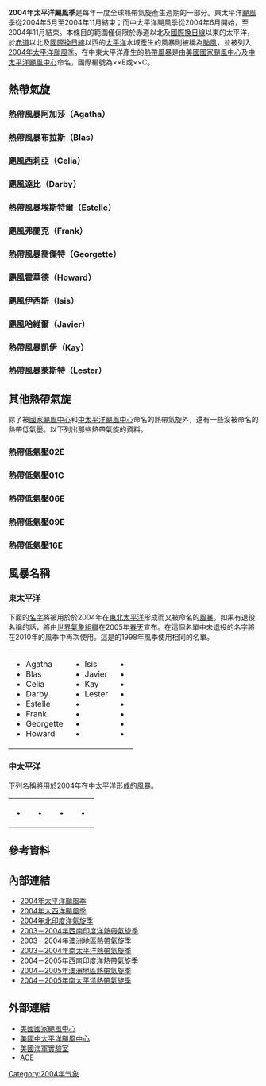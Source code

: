 {{Infobox hurricane season
| Basin=EPac
| Year=2004
| Track=2004 Pacific hurricane season summary map.png
| First storm formed=2004年5月22日
| Last storm dissipated=2004年10月26日
| Strongest storm name=[[颶風哈維爾_(2004)|哈維爾]]
| Strongest storm winds=130
| Strongest storm pressure=930
| Average wind speed=1
| Total depressions=17
| Total storms=12
| Total hurricanes=6
| Total intense=3
| Fatalities=0
| Damages=
| Inflated=
| five seasons=[[2002年太平洋颶風季|2002]] [[2003年太平洋颶風季|2003]] '''2004''' [[2005年太平洋颶風季|2005]] [[2006年太平洋颶風季|2006]]
}}

'''2004年太平洋颶風季'''是每年一度全球熱帶氣旋產生週期的一部分。東太平洋[[颶風|颶風]]季從2004年5月至2004年11月結束；而中太平洋颶風季從2004年6月開始，至2004年11月結束。本條目的範圍僅侷限於赤道以北及[[國際換日線|國際換日線]]以東的太平洋，於[[赤道|赤道]]以北及[[國際換日線|國際換日線]]以西的[[太平洋|太平洋]]水域產生的風暴則被稱為[[颱風|颱風]]，並被列入[[2004年太平洋颱風季|2004年太平洋颱風季]]。在中東太平洋產生的[[熱帶風暴|熱帶風暴]]是由[[美國國家颶風中心|美國國家颶風中心]]及[[中太平洋颶風中心|中太平洋颶風中心]]命名，國際編號為××E或××C。

==熱帶氣旋==
===熱帶風暴阿加莎（Agatha）===
{{Infobox Hurricane Small
|Basin=EPac
|Image=TS Agatha 2004.jpg
|Track=Agatha 2004 track.png
|Formed=2004年5月22日
|Dissipated=2004年5月24日
|1-min winds=50
|Pressure=997
}}
{{clear}}

===熱帶風暴布拉斯（Blas）===
{{Infobox Hurricane Small
|Basin=EPac
|Image=TS Blas 2004.jpg
|Track=Blas 2004 track.png
|Formed=2004年7月12日
|Dissipated=2004年7月15日
|1-min winds=55
|Pressure=991
}}
{{clear}}

===颶風西莉亞（Celia）===
{{Infobox Hurricane Small
|Basin=EPac
|Image=Hurricane Celia 2004.jpg
|Track=Celia 2004 track.png
|Formed=2004年7月19日
|Dissipated=2004年7月25日
|1-min winds=75
|Pressure=981
}}
{{clear}}

===颶風達比（Darby）===
{{Infobox Hurricane Small
|Basin=EPac
|Image=Hurricane Darby (2004).jpg
|Track=Darby 2004 track.png
|Formed=2004年7月26日
|Dissipated=2004年8月1日
|1-min winds=105
|Pressure=957
}}
{{clear}}

===熱帶風暴埃斯特爾（Estelle）===
{{Infobox Hurricane Small
|Basin=EPac
|Image=TS Estelle 2004.jpg
|Track=Estelle 2004 track.png
|Formed=2004年8月19日
|Dissipated=2004年8月24日
|1-min winds=60
|Pressure=989
}}
{{clear}}

===颶風弗蘭克（Frank）===
{{Infobox Hurricane Small
|Basin=EPac
|Image=Hurricane Frank 2004.jpg
|Track=Frank 2004 track.png
|Formed=2004年8月23日
|Dissipated=2004年8月26日
|1-min winds=75
|Pressure=979
}}
{{clear}}

===熱帶風暴喬傑特（Georgette）===
{{Infobox Hurricane Small
|Basin=EPac
|Image=Georgette 2004.jpg
|Track=Georgette 2004 track.png
|Formed=2004年8月26日
|Dissipated=2004年8月30日
|1-min winds=55
|Pressure=995
}}
{{clear}}

===颶風霍華德（Howard）===
{{Infobox Hurricane Small
|Basin=EPac
|Image=Howard Sept 2 2004 1750Z.jpg
|Track=Howard 2004 track.png
|Formed=2004年8月30日
|Dissipated=2004年9月5日
|1-min winds=120
|Pressure=943
}}
{{clear}}

===颶風伊西斯（Isis）===
{{Infobox Hurricane Small
|Basin=EPac
|Image=Hurricane Isis (2004).jpg
|Track=Isis 2004 track.png
|Formed=2004年9月8日
|Dissipated=2004年9月16日
|1-min winds=65
|Pressure=987
}}
{{clear}}

===颶風哈維爾（Javier）===
{{Infobox Hurricane Small
|Basin=EPac
|Image=Hurricane javier 2004.jpg
|Track=Javier 2004 track.png
|Formed=2004年9月10日
|Dissipated=2004年9月19日
|1-min winds=130
|Pressure=930
}}
{{Main|颶風哈維爾 (2004年)}}
{{clear}}

===熱帶風暴凱伊（Kay）===
{{Infobox Hurricane Small
|Basin=EPac
|Image=Tropical Storm Kay (2004).JPG
|Track=Kay 2004 track.png
|Formed=2004年10月4日
|Dissipated=2004年10月6日
|1-min winds=40
|Pressure=1004
}}
{{clear}}

===熱帶風暴萊斯特（Lester）===
{{Main|熱帶風暴萊斯特 (2004年)}}
{{Infobox Hurricane Small
|Basin=EPac
|Image=Tropical Storm Lester (2004).jpg
|Track=Lester 2004 track.png
|Formed=2004年10月11日
|Dissipated=2004年10月13日
|1-min winds=45
|Pressure=1000
}}
{{clear}}

==其他熱帶氣旋==
除了被[[國家颶風中心|國家颶風中心]]和[[中太平洋颶風中心|中太平洋颶風中心]]命名的熱帶氣旋外，還有一些沒被命名的熱帶低氣壓。以下列出那些熱帶氣旋的資料。

===熱帶低氣壓02E===
{{Infobox Hurricane Small
|Basin=EPac
|Image=Tropical depression 2E 2004.jpg
|Track=2-E 2004 track.png
|Formed=2004年7月2日
|Dissipated=2004年7月3日
|1-min winds=30
|Pressure=1007
}}
{{clear}}

===熱帶低氣壓01C===
{{Infobox Hurricane Small
|Basin=EPac
|Image=TD 01C 2004.jpg
|Track=1-C 2004 track.png
|Formed=2004年7月4日
|Dissipated=2004年7月6日
|1-min winds=25
|Pressure=1007
}}
{{clear}}

===熱帶低氣壓06E===
{{Infobox Hurricane Small
|Basin=EPac
|Image=TD 6E 2004.jpg
|Track=6-E 2004 track.png
|Formed=2004年8月1日
|Dissipated=2004年8月2日
|1-min winds=25
|Pressure=1008
}}
{{clear}}

===熱帶低氣壓09E===
{{Infobox Hurricane Small
|Basin=EPac
|Image=TD 9E 2004.jpg
|Track=9-E 2004 track.png
|Formed=2004年8月23日
|Dissipated=2004年8月26日
|1-min winds=30
|Pressure=1005
}}
{{clear}}

===熱帶低氣壓16E===
{{Infobox Hurricane Small
|Basin=EPac
|Image=16-E Oct 25 2004 1810Z.jpg
|Track=16-E 2004 track.png
|Formed=2004年10月25日
|Dissipated=2004年10月26日
|1-min winds=30
|Pressure=1004
}}
{{clear}}

==風暴名稱==
=== 東太平洋 ===
下面的[[名字|名字]]將被用於於2004年在[[太平洋|東北太平洋]]形成而又被命名的[[風暴|風暴]]。如果有退役名稱的話，將由[[世界氣象組織|世界氣象組織]]在2005年[[春天|春天]]宣布。在這個名單中未退役的名字將在2010年的風季中再次使用。這是的1998年風季使用相同的名單。
{| width="90%"
|
* Agatha
* Blas
* Celia
* Darby
* Estelle
* Frank
* Georgette
* Howard
|
* Isis
* Javier
* Kay
* Lester
* {{tcname unused|Madeline}}
* {{tcname unused|Newton}}
* {{tcname unused|Orlene}}
* {{tcname unused|Paine}}
|
* {{tcname unused|Roslyn}}
* {{tcname unused|Seymour}}
* {{tcname unused|Tina}}
* {{tcname unused|Virgil}}
* {{tcname unused|Winifred}}
* {{tcname unused|Xavier}}
* {{tcname unused|Yolanda}}
* {{tcname unused|Zeke}}
|}

===中太平洋===
下列名稱將用於2004年在中太平洋形成的[[風暴|風暴]]。

{| style="width:90%;"
|
* {{tcname unused|Ioke}}
|
* {{tcname unused|Kika}}
|
* {{tcname unused|Lana}}
|
* {{tcname unused|Maka}}
|}

== 參考資料 ==
{{Commonscat|2004 Pacific hurricane season}}
{{reflist|2}}

== 內部連結 ==
* [[2004年太平洋颱風季|2004年太平洋颱風季]]
* [[2004年大西洋颶風季|2004年大西洋颶風季]]
* [[2004年北印度洋氣旋季|2004年北印度洋氣旋季]]
* [[2003－2004年西南印度洋熱帶氣旋季|2003－2004年西南印度洋熱帶氣旋季]]
* [[2003－2004年澳洲地區熱帶氣旋季|2003－2004年澳洲地區熱帶氣旋季]]
* [[2003－2004年南太平洋熱帶氣旋季|2003－2004年南太平洋熱帶氣旋季]]
* [[2004－2005年西南印度洋熱帶氣旋季|2004－2005年西南印度洋熱帶氣旋季]]
* [[2004－2005年澳洲地區熱帶氣旋季|2004－2005年澳洲地區熱帶氣旋季]]
* [[2004－2005年南太平洋熱帶氣旋季|2004－2005年南太平洋熱帶氣旋季]]

== 外部連結 ==
* [http://www.nhc.noaa.gov/ 美國國家颶風中心]{{Wayback|url=http://www.nhc.noaa.gov/ |date=20110224065005 }}
* [http://www.prh.noaa.gov/cphc/ 美國中太平洋颶風中心]{{Wayback|url=http://www.prh.noaa.gov/cphc/ |date=20181003101136 }}
* [http://www.nrlmry.navy.mil/TC.html 美國海軍實驗室]{{Wayback|url=http://www.nrlmry.navy.mil/TC.html |date=20190118110928 }}
* [http://www.coaps.fsu.edu/~maue/tropical/ ACE]{{Wayback|url=http://www.coaps.fsu.edu/~maue/tropical/ |date=20131117114233 }}

{{Pacific Hurricane seasons}}

[[Category:2004年气象|Category:2004年气象]]